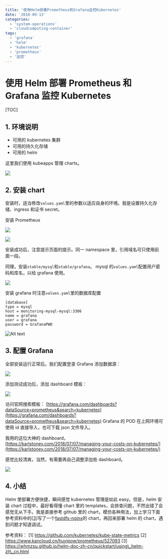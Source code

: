 ```yaml
---
title: '使用Helm部署Prometheus和Grafana监控Kubernetes'
date: '2018-09-13'
categories:
  - 'system-operations'
  - 'cloudcomputing-container'
tags:
  - 'grafana'
  - 'helm'
  - 'kubernetes'
  - 'prometheus'
  - '监控'
---
```


# 使用 Helm 部署 Prometheus 和 Grafana 监控 Kubernetes

[TOC]

## 1. 环境说明

- 可用的 kubernetes 集群
- 可用的持久化存储
- 可用的 helm

这里我们使用 kubeapps 管理 charts。

![](images/1536736878230-1024x510.png)

## 2. 安装 chart

安装时，适当修改`values.yaml`里的参数以适应自身的环境。我是设置持久化存储、ingress 和证书 secret。

安装 Prometheus

![](images/1536736989976-1024x542.png)

![](images/1536737042569-1024x613.png)

安装成功后，注意提示页面的提示。同一 namespace 里，引用域名可只使用前面一段。

同理，安装`stable/mysql`和`stable/grafana`。 mysql 的`values.yaml`配置用户密码和库名，以给 grafana 使用。

![](images/1536737862650-1024x684.png)

安装 grafana 时注意`values.yaml`里的数据库配置

```
[database]
type = mysql
host = monitoring-mysql-mysql:3306
name = grafana
user = grafana
password = GrafanaPWD
```

![Alt text](images/1536738039023.png)

## 3. 配置 Grafana

全部安装运行正常后。我们配置登录 Grafana 添加数据源：

![](images/1536738131821-1024x824.png)

添加测试成功后，添加 dashboard 模板：

![](images/1536738328324-1024x428.png)

访问官网搜索模板： [https://grafana.com/dashboards?dataSource=prometheus&search=kubernetes](https://grafana.com/dashboards?dataSource=prometheus&search=kubernetes) Grafana 的 POD 在上网环境可使用 id 直接导入，也可下载 json 文件导入。

我用的这位大神的 dashboard，[https://karlstoney.com/2018/07/07/managing-your-costs-on-kubernetes/](https://karlstoney.com/2018/07/07/managing-your-costs-on-kubernetes/)

感觉比较清爽，当然，有需要再自己调整添加些 dashboard。

![](images/1536738838948-1024x492.png)

## 4. 小结

Helm 使部署方便快捷，瞬间感觉 kubernetes 管理是如此 easy。但是，helm 安装 chart 过程中，最好看得懂 chart 里的 templates，会排查问题，不然出错了会感觉无从下手。我是直接参考 github 里的 chart，模仿各种用法，加上学习下面参考资料中的[\[3\]](https://whmzsu.github.io/helm-doc-zh-cn/quickstart/using_helm-zh_cn.html)写了一个[fastdfs-nginx](https://github.com/ygqygq2/charts/tree/master/fastdfs-nginx)的 chart，再回来部署 helm 的 chart，遇到问题才知道调试。

参考资料： \[1\] https://github.com/kubernetes/kube-state-metrics \[2\] https://www.kancloud.cn/huyipow/prometheus/527093 \[3\] https://whmzsu.github.io/helm-doc-zh-cn/quickstart/using\_helm-zh\_cn.html
